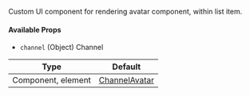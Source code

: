Custom UI component for rendering avatar component, within list item.

#### Available Props

- `channel` (Object) Channel

<!-- TODO: Change to new docs -->
| Type | Default |
| - | - |
| Component, element | [ChannelAvatar](/reactnative/ui-components/channel-avatar) |